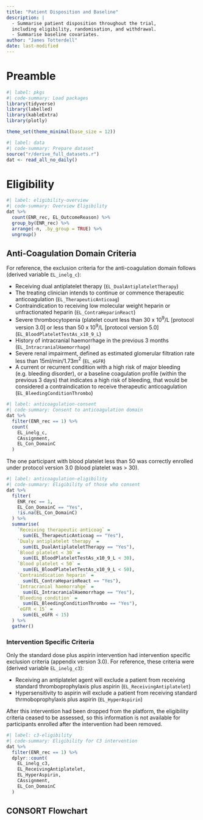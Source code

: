 ```yaml
---
title: "Patient Disposition and Baseline"
description: |
  - Summarise patient disposition throughout the trial,
  including eligibility, randomisation, and withdrawal.
  - Summarise baseline covariates.
author: "James Totterdell"
date: last-modified
---
```


# Preamble

```r
#| label: pkgs
#| code-summary: Load packages
library(tidyverse)
library(labelled)
library(kableExtra)
library(plotly)

theme_set(theme_minimal(base_size = 12))
```

```r
#| label: data
#| code-summary: Prepare dataset
source("r/derive_full_datasets.r")
dat <- read_all_no_daily()
```

# Eligibility

```r
#| label: eligibility-overview
#| code-summary: Overview Eligibility
dat %>%
  count(ENR_rec, EL_OutcomeReason) %>%
  group_by(ENR_rec) %>%
  arrange(-n, .by_group = TRUE) %>%
  ungroup()
```

## Anti-Coagulation Domain Criteria

For reference, the exclusion criteria for the anti-coagulation domain follows (derived variable `EL_inelg_c`):

-   Receiving dual antiplatelet therapy (`EL_DualAntiplateletTherapy`)
-   The treating clinician intends to continue or commence therapeutic anticoagulation (`EL_TherapeuticAnticoag`)
-   Contraindication to receiving low molecular weight heparin or unfractionated heparin (`EL_ContraHeparinReact`)
-   Severe thrombocytopenia (platelet count less than 30 x $10^9$/L \[protocol version 3.0\] or less than 50 x $10^9$/L \[protocol version 5.0\] (`EL_BloodPlateletTestAs_x10_9_L`)
-   History of intracranial haemorrhage in the previous 3 months (`EL_IntracranialHaemorrhage`)
-   Severe renal impairment, defined as estimated glomerular filtration rate less than 15ml/min/1.73m$^2$ (`EL_eGFR`)
-   A current or recurrent condition with a high risk of major bleeding (e.g. bleeding disorder), or a baseline coagulation profile (within the previous 3 days) that indicates a high risk of bleeding, that would be considered a contraindication to receive therapeutic anticoagulation (`EL_BleedingConditionThrombo`)

```r
#| label: anticoagulation-consent
#| code-summary: Consent to anticoagulation domain
dat %>%
  filter(ENR_rec == 1) %>%
  count(
    EL_inelg_c,
    CAssignment,
    EL_Con_DomainC
  )
```

The one participant with blood platelet less than 50 was correctly enrolled under protocol version 3.0 (blood platelet was \> 30).

```r
#| label: anticoagulation-eligibility
#| code-summary: Eligibility of those who consent
dat %>%
  filter(
    ENR_rec == 1, 
    EL_Con_DomainC == "Yes",
    !is.na(EL_Con_DomainC)
  ) %>%
  summarise(
    `Receiving therapeutic anticoag` = 
      sum(EL_TherapeuticAnticoag == "Yes"),
    `Dualy antiplatelet therapy` = 
      sum(EL_DualAntiplateletTherapy == "Yes"),
    `Blood platelet < 30` = 
      sum(EL_BloodPlateletTestAs_x10_9_L < 30),
    `Blood platelet < 50` = 
      sum(EL_BloodPlateletTestAs_x10_9_L < 50),
    `Contraindication heparin` = 
      sum(EL_ContraHeparinReact == "Yes"),
    `Intracranial haemorrahge` = 
      sum(EL_IntracranialHaemorrhage == "Yes"),
    `Bleeding condition` = 
      sum(EL_BleedingConditionThrombo == "Yes"),
    `eGFR < 15` = 
      sum(EL_eGFR < 15)
  ) %>%
  gather()
```

### Intervention Specific Criteria

Only the standard dose plus aspirin intervention had intervention specific exclusion criteria (appendix version 3.0). For reference, these criteria were (derived variable `EL_inelg_c3`):

-   Receiving an antiplatelet agent will exclude a patient from receiving standard thromboprophylaxis plus aspirin (`EL_ReceivingAntiplatelet`)
-   Hypersensitivity to aspirin will exclude a patient from receiving standard thrmoboprophylaxis plus aspirin (`EL_HyperAspirin`)

After this intervention had been dropped from the platform, the eligibility criteria ceased to be assessed, so this information is not available for participants enrolled after the intervention had been removed.

```r
#| label: c3-eligibility
#| code-summary: Eligibility for C3 intervention
dat %>%
  filter(ENR_rec == 1) %>%
  dplyr::count(
    EL_inelg_c3,
    EL_ReceivingAntiplatelet,
    EL_HyperAspirin,
    CAssignment,
    EL_Con_DomainC
  )
```

## CONSORT Flowchart

